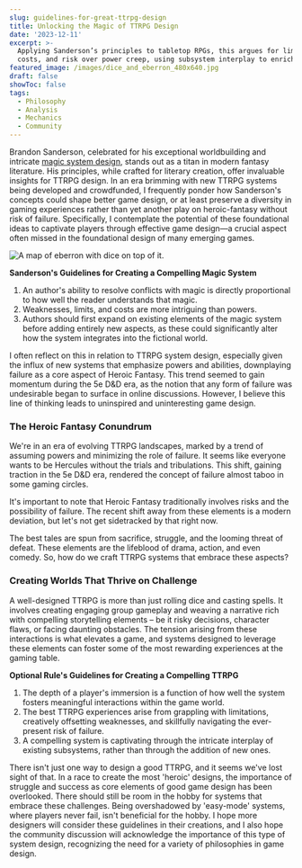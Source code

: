 ```yaml
---
slug: guidelines-for-great-ttrpg-design
title: Unlocking the Magic of TTRPG Design
date: '2023-12-11'
excerpt: >-
  Applying Sanderson’s principles to tabletop RPGs, this argues for limits,
  costs, and risk over power creep, using subsystem interplay to enrich play.
featured_image: /images/dice_and_eberron_480x640.jpg
draft: false
showToc: false
tags:
  - Philosophy
  - Analysis
  - Mechanics
  - Community
---
```


Brandon Sanderson, celebrated for his exceptional worldbuilding and intricate [magic system design](https://faq.brandonsanderson.com/knowledge-base/what-are-sandersons-laws-of-magic/), stands out as a titan in modern fantasy literature. His principles, while crafted for literary creation, offer invaluable insights for TTRPG design. In an era brimming with new TTRPG systems being developed and crowdfunded, I frequently ponder how Sanderson's concepts could shape better game design, or at least preserve a diversity in gaming experiences rather than  yet another play on heroic-fantasy without risk of failure. Specifically, I contemplate the potential of these foundational ideas to captivate players through effective game design—a crucial aspect often missed in the foundational design of many emerging games.

![A map of eberron with dice on top of it.](/images/dice_and_eberron_480x640.jpg)

**Sanderson's Guidelines for Creating a Compelling Magic System**

1. An author's ability to resolve conflicts with magic is directly proportional to how well the reader understands that magic.
2. Weaknesses, limits, and costs are more intriguing than powers.
3. Authors should first expand on existing elements of the magic system before adding entirely new aspects, as these could significantly alter how the system integrates into the fictional world.

I often reflect on this in relation to TTRPG system design, especially given the influx of new systems that emphasize powers and abilities, downplaying failure as a core aspect of Heroic Fantasy. This trend seemed to gain momentum during the 5e D&D era, as the notion that any form of failure was undesirable began to surface in online discussions. However, I believe this line of thinking leads to uninspired and uninteresting game design.

### The Heroic Fantasy Conundrum
We're in an era of evolving TTRPG landscapes, marked by a trend of assuming powers and minimizing the role of failure. It seems like everyone wants to be Hercules without the trials and tribulations. This shift, gaining traction in the 5e D&D era, rendered the concept of failure almost taboo in some gaming circles.

It's important to note that Heroic Fantasy traditionally involves risks and the possibility of failure. The recent shift away from these elements is a modern deviation, but let's not get sidetracked by that right now.

The best tales are spun from sacrifice, struggle, and the looming threat of defeat. These elements are the lifeblood of drama, action, and even comedy. So, how do we craft TTRPG systems that embrace these aspects?

### Creating Worlds That Thrive on Challenge
A well-designed TTRPG is more than just rolling dice and casting spells. It involves creating engaging group gameplay and weaving a narrative rich with compelling storytelling elements – be it risky decisions, character flaws, or facing daunting obstacles. The tension arising from these interactions is what elevates a game, and systems designed to leverage these elements can foster some of the most rewarding experiences at the gaming table.

**Optional Rule's Guidelines for Creating a Compelling TTRPG**

1. The depth of a player's immersion is a function of how well the system fosters meaningful interactions within the game world.
2. The best TTRPG experiences arise from grappling with limitations, creatively offsetting weaknesses, and skillfully navigating the ever-present risk of failure.
3. A compelling system is captivating through the intricate interplay of existing subsystems, rather than through the addition of new ones.

There isn't just one way to design a good TTRPG, and it seems we've lost sight of that. In a race to create the most 'heroic' designs, the importance of struggle and success as core elements of good game design has been overlooked. There should still be room in the hobby for systems that embrace these challenges. Being overshadowed by 'easy-mode' systems, where players never fail, isn't beneficial for the hobby. I hope more designers will consider these guidelines in their creations, and I also hope the community discussion will acknowledge the importance of this type of system design, recognizing the need for a variety of philosophies in game design.
